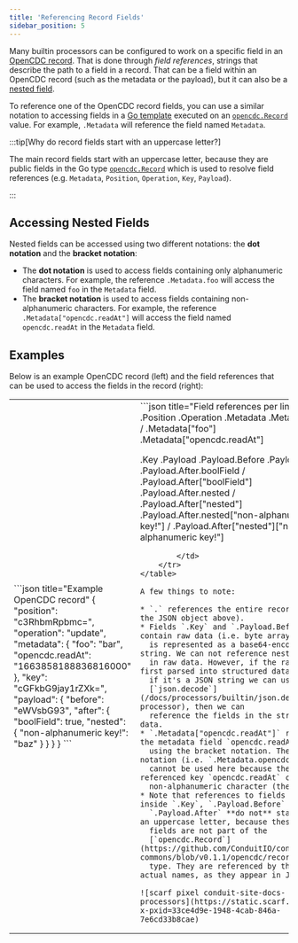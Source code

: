 ```yaml
---
title: 'Referencing Record Fields'
sidebar_position: 5
---
```


Many builtin processors can be configured to work on a specific field in an
[OpenCDC record](/docs/features/opencdc-record). That is done through
_field references_, strings that describe the path to a field in a record. That
can be a field within an OpenCDC record (such as the metadata or the payload),
but it can also be a [nested field](#accessing-nested-fields).

To reference one of the OpenCDC record fields, you can use a similar notation to
accessing fields in a [Go template](https://pkg.go.dev/text/template)
executed on an [`opencdc.Record`](https://github.com/ConduitIO/conduit-commons/blob/v0.1.1/opencdc/record.go#L30)
value. For example, `.Metadata` will reference the field named
`Metadata`.

:::tip[Why do record fields start with an uppercase letter?]

The main record fields start with an uppercase letter, because they are public
fields in the Go type [`opencdc.Record`](https://github.com/ConduitIO/conduit-commons/blob/v0.1.1/opencdc/record.go#L30)
which is used to resolve field references (e.g. `Metadata`, `Position`,
`Operation`, `Key`, `Payload`).

:::

## Accessing Nested Fields

Nested fields can be accessed using two different notations: the **dot notation**
and the **bracket notation**:

* The **dot notation** is used to access fields containing only alphanumeric
  characters. For example, the reference `.Metadata.foo` will access the
  field named `foo` in the `Metadata` field.
* The **bracket notation** is used to access fields containing non-alphanumeric
  characters. For example, the reference `.Metadata["opencdc.readAt"]` will
  access the field named `opencdc.readAt` in the `Metadata` field.

## Examples

Below is an example OpenCDC record (left) and the field references that can be
used to access the fields in the record (right):

<table style={{backgroundColor: "#282A36"}}>
    <tr>
        <td>
```json title="Example OpenCDC record"
{
    "position": "c3RhbmRpbmc=",
    "operation": "update",
    "metadata": {
        "foo": "bar",
        "opencdc.readAt": "1663858188836816000"
    },
    "key": "cGFkbG9jay1rZXk=",
    "payload": {
        "before": "eWVsbG93",
        "after": {
            "boolField": true,
            "nested": {
                "non-alphanumeric key!": "baz"
            }
        }
    }
}
```
        </td>
        <td>
```json title="Field references per line"
.
.Position
.Operation
.Metadata
.Metadata.foo / .Metadata["foo"]
.Metadata["opencdc.readAt"]

.Key
.Payload
.Payload.Before
.Payload.After
.Payload.After.boolField / .Payload.After["boolField"]
.Payload.After.nested / .Payload.After["nested"]
.Payload.After.nested["non-alphanumeric key!"] / .Payload.After["nested"]["non-alphanumeric key!"]




```
        </td>
    </tr>
</table>

A few things to note:

* `.` references the entire record (i.e. the JSON object above).
* Fields `.Key` and `.Payload.Before` contain raw data (i.e. byte arrays), which
  is represented as a base64-encoded string. We can not reference nested fields
  in raw data. However, if the raw data is first parsed into structured data (e.g.
  if it's a JSON string we can use the
  [`json.decode`](/docs/processors/builtin/json.decode) processor), then we can
  reference the fields in the structured data.
* `.Metadata["opencdc.readAt"]` references the metadata field `opencdc.readAt`
  using the bracket notation. The dot notation (i.e. `.Metadata.opencdc.readAt`)
  cannot be used here because the referenced key `opencdc.readAt` contains a
  non-alphanumeric character (the dot).
* Note that references to fields nested inside `.Key`, `.Payload.Before` and
  `.Payload.After` **do not** start with an uppercase letter, because these
  fields are not part of the
  [`opencdc.Record`](https://github.com/ConduitIO/conduit-commons/blob/v0.1.1/opencdc/record.go#L30)
  type. They are referenced by their actual names, as they appear in JSON.

![scarf pixel conduit-site-docs-processors](https://static.scarf.sh/a.png?x-pxid=33ce4d9e-1948-4cab-846a-7e6cd33b8cae)